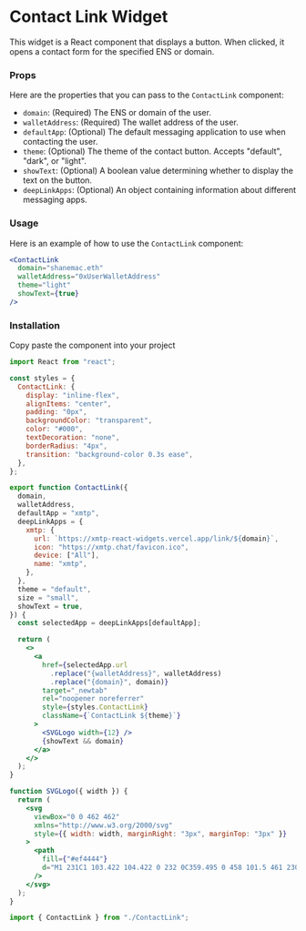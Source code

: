 
# Contact Link Widget

This widget is a React component that displays a button. When clicked, it opens a contact form for the specified ENS or domain.

<div className="widget-container ">
  <ContactLink
    domain="shanemac.eth"
    walletAddress="0x7E0b0363404751346930AF92C80D1fef932Cc48a"
  />
</div>

### Props

Here are the properties that you can pass to the `ContactLink` component:

- `domain`: (Required) The ENS or domain of the user.
- `walletAddress`: (Required) The wallet address of the user.
- `defaultApp`: (Optional) The default messaging application to use when contacting the user.
- `theme`: (Optional) The theme of the contact button. Accepts "default", "dark", or "light".
- `showText`: (Optional) A boolean value determining whether to display the text on the button.
- `deepLinkApps`: (Optional) An object containing information about different messaging apps.

### Usage

Here is an example of how to use the `ContactLink` component:

```jsx
<ContactLink
  domain="shanemac.eth"
  walletAddress="0xUserWalletAddress"
  theme="light"
  showText={true}
/>
```

### Installation

Copy paste the component into your project

```jsx
import React from "react";

const styles = {
  ContactLink: {
    display: "inline-flex",
    alignItems: "center",
    padding: "0px",
    backgroundColor: "transparent",
    color: "#000",
    textDecoration: "none",
    borderRadius: "4px",
    transition: "background-color 0.3s ease",
  },
};

export function ContactLink({
  domain,
  walletAddress,
  defaultApp = "xmtp",
  deepLinkApps = {
    xmtp: {
      url: `https://xmtp-react-widgets.vercel.app/link/${domain}`,
      icon: "https://xmtp.chat/favicon.ico",
      device: ["All"],
      name: "xmtp",
    },
  },
  theme = "default",
  size = "small",
  showText = true,
}) {
  const selectedApp = deepLinkApps[defaultApp];

  return (
    <>
      <a
        href={selectedApp.url
          .replace("{walletAddress}", walletAddress)
          .replace("{domain}", domain)}
        target="_newtab"
        rel="noopener noreferrer"
        style={styles.ContactLink}
        className={`ContactLink ${theme}`}
      >
        <SVGLogo width={12} />
        {showText && domain}
      </a>
    </>
  );
}

function SVGLogo({ width }) {
  return (
    <svg
      viewBox="0 0 462 462"
      xmlns="http://www.w3.org/2000/svg"
      style={{ width: width, marginRight: "3px", marginTop: "3px" }}
    >
      <path
        fill={"#ef4444"}
        d="M1 231C1 103.422 104.422 0 232 0C359.495 0 458 101.5 461 230C461 271 447 305.5 412 338C382.424 365.464 332 369.5 295.003 349C268.597 333.767 248.246 301.326 231 277.5L199 326.5H130L195 229.997L132 135H203L231.5 184L259.5 135H331L266 230C266 230 297 277.5 314 296C331 314.5 362 315 382 295C403.989 273.011 408.912 255.502 409 230C409.343 131.294 330.941 52 232 52C133.141 52 53 132.141 53 231C53 329.859 133.141 410 232 410C245.674 410 258.781 408.851 271.5 406L283.5 456.5C265.401 460.558 249.778 462 232 462C104.422 462 1 358.578 1 231Z"
      />
    </svg>
  );
}
```

```jsx
import { ContactLink } from "./ContactLink";
```

